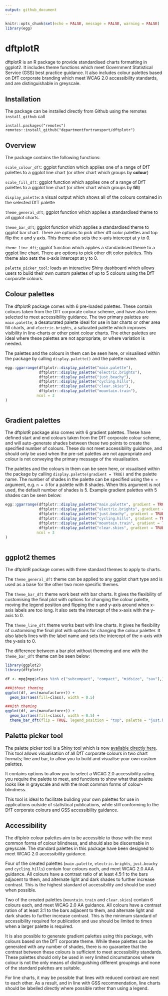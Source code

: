 ```yaml
---
output: github_document
---
```


```r
knitr::opts_chunk$set(echo = FALSE, message = FALSE, warning = FALSE)
library(egg)
```
# dftplotR

dftplotR is an R package to provide standardised charts formatting in ggplot2. It includes theme functions which meet Government Statistical Service (GSS) best practice guidance. It also includes colour palettes based on DfT corporate branding which meet WCAG 2.0 accessibility standards, and are distinguishable in greyscale.

## Installation

The package can be installed directly from Github using the remotes `install_github` call

```
install.packages("remotes")
remotes::install_github("departmentfortransport/dftplotr")
```


## Overview

The package contains the following functions:

```scale_colour_dft```: ggplot function which applies one of a range of DfT palettes to a ggplot line chart (or other chart which groups by **colour**)

```scale_fill_dft```: ggplot function which applies one of a range of DfT palettes to a ggplot line chart (or other chart which groups by **fill**)

```display_palette```: a visual output which shows all of the colours contained in the selected DfT palette

```theme_general_dft```; ggplot function which applies a standardised theme to all ggplot charts.

```theme_bar_dft```; ggplot function which applies a standardised theme to ggplot bar chart. There are options to pick other dft color palettes and top flip the x and y axis. This theme also sets the x-axis intercept at y to 0.

```theme_line_dft```; ggplot function which applies a standardised theme to a ggplot line chart. There are options to pick other dft color palettes. This theme also sets the x-axis intercept at y to 0.

```palette_picker_tool```: loads an interactive Shiny dashboard which allows users to build their own custom palettes of up to 5 colours using the DfT corporate colours.


## Colour palettes

The dftplotR package comes with 6 pre-loaded palettes. These contain colours taken from the DfT corporate colour scheme, and have also been selected to meet accessibility guidance. The two primary palettes are `main.palette`; a desaturated palette ideal for use in bar charts or other area fill charts, and `electric.brights`, a saturated palette which improves visibility in line-charts or other point colour charts. The other palettes are ideal where these palettes are not appropriate, or where variation is needed.

The palettes and the colours in them can be seen here, or visualised within the package by calling `display.palette()` and the palette name.

```r
egg::ggarrange(dftplotr::display_palette("main.palette"),
               dftplotr::display_palette("electric.brights"),
               dftplotr::display_palette("just.beachy"),
               dftplotr::display_palette("cycling.hills"),
               dftplotr::display_palette("clear.skies"),
               dftplotr::display_palette("mountain.train"),
              ncol = 3
)
               
```


## Gradient palettes

The dftplotR package also comes with 6 gradient palettes. These have defined start and end colours taken from the DfT corporate colour scheme, and will auto-generate shades between these two points to create the specified number of colours. These do not meet accessibility guidance, and should only be used when the pre-set palettes are not appropriate and colour is not conveying the primary message of the visualisation.

The palettes and the colours in them can be seen here, or visualised within the package by calling `display.palette(gradient = TRUE)` and the palette name. The number of shades in the palette can be specified using the `n = ` argument, e.g. `n = 8` for a palette with 8 shades. When this argument is not used, the default number of shades is 5. Example gradient palettes with 5 shades can be seen below:

```r
egg::ggarrange(dftplotr::display_palette("main.palette", gradient = TRUE),
               dftplotr::display_palette("electric.brights", gradient = TRUE),
               dftplotr::display_palette("just.beachy", gradient = TRUE),
               dftplotr::display_palette("cycling.hills", gradient = TRUE),
               dftplotr::display_palette("mountain.train", gradient = TRUE),
               dftplotr::display_palette("clear.skies", gradient = TRUE),
              ncol = 3
)
               
```


## ggplot2 themes

The dftplotR package comes with three standard themes to apply to charts.

The ```theme_general_dft``` theme can be applied to any ggplot chart type and is used as a base for the other two more specific themes.

The ```theme_bar_dft``` theme work best with bar charts. It gives the flexibility of customising the final plot with options for changing the colour palette, moving the legend position and flipping the x and y-axis around when x-axis labels are too long. It also sets the intercept of the x-axis with the y-axis to 0.

The ```theme_line_dft``` theme works best with line charts. It gives he flexibility of customising the final plot with options for changing the colour paletter. It also labels lines with the label name and sets the intercept of the x-axis with the y-axis to 0.

The difference between a bar plot without themeing and one with the ```theme_bar_dft``` theme can be seen below:

```r

library(ggplot2)
library(dftplotr)

df <- mpg[mpg$class %in% c("subcompact", "compact", "midsize", "suv"),]

##Without theming
ggplot(df, aes(manufacturer)) +
  geom_bar(aes(fill=class), width = 0.5)

##With theming
ggplot(df, aes(manufacturer)) +
  geom_bar(aes(fill=class), width = 0.5) +
  theme_bar_dft(flip = TRUE, legend_position = "top", palette = "just.beachy")

```


## Palette picker tool

The palette picker tool is a Shiny tool which is now [available directly here](https://rstudio-connect/palette_picker/). This tool allows visualisation of all DfT corporate colours in two chart formats; line and bar, to allow you to build and visualise your own custom palettes.

It contains options to allow you to select a WCAG 2.0 accessibility rating you require the palette to meet, and functions to show what that palette looks like in grayscale and with the most common forms of colour-blindness.

This tool is ideal to facilitate building your own palettes for use in applications outside of statistical publications, while still conforming to the DfT corporate colours and GSS accessibility guidance.  

## Accessibility

The dftplotr colour palettes aim to be accessible to those with the most common forms of colour blindness, and should also be discernable in greyscale. The standard palettes in this package have been designed to meet WCAG 2.0 accessibility guidance.

Four of the created palettes (`main.palette`, `electric.brights`, `just.beachy` and `cycling.hills`) contain four colours each, and meet WCAG 2.0 AAA guidance. All colours have a contrast ratio of at least 4.5:1 to the bars adjacent to them, and alternate light and dark shades to further increase contrast. This is the highest standard of accessibility and should be used when possible.

Two of the created palettes (`mountain.train` and `clear.skies`) contain 6 colours each, and meet WCAG 2.0 AA guidance. All colours have a contrast ration of at least 3:1 to the bars adjacent to them, and alternate light and dark shades to further increase contrast. This is the minimum standard of accessibility required for publication and use should be limited to times when a larger palette is required.

It is also possible to generate gradient palettes using this package, with colours based on the DfT corporate theme. While these palettes can be generated with any number of shades, there is no guarantee that the contrast between these colours is sufficient to meet accessibility standards. These palettes should only be used in very limited circumstances where colour is not the only means of distinguishing different groupings and none of the standard palettes are suitable.

For line charts, it may be possible that lines with reduced contrast are next to each other. As a result, and in line with GSS recommendation, line charts should be labelled directly where possible rather than using a legend.

